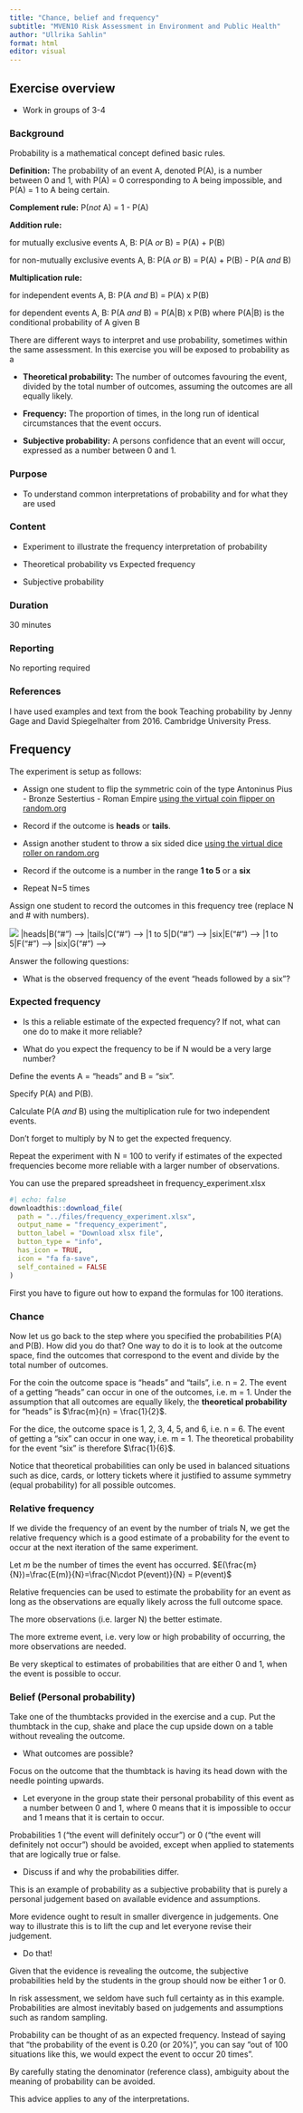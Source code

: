 ```yaml
---
title: "Chance, belief and frequency"
subtitle: "MVEN10 Risk Assessment in Environment and Public Health"
author: "Ullrika Sahlin"
format: html
editor: visual
---
```


## Exercise overview

-   Work in groups of 3-4

### Background

Probability is a mathematical concept defined basic rules.

::: {.callout-note title="The basic rules of probability"}
**Definition:** The probability of an event A, denoted P(A), is a number between 0 and 1, with P(A) = 0 corresponding to A being impossible, and P(A) = 1 to A being certain.

**Complement rule:** P(*not* A) = 1 - P(A)

**Addition rule:**

for mutually exclusive events A, B: P(A *or* B) = P(A) + P(B)

for non-mutually exclusive events A, B: P(A *or* B) = P(A) + P(B) - P(A *and* B)

**Multiplication rule:**

for independent events A, B: P(A *and* B) = P(A) x P(B)

for dependent events A, B: P(A *and* B) = P(A\|B) x P(B) where P(A\|B) is the conditional probability of A given B
:::

There are different ways to interpret and use probability, sometimes within the same assessment. In this exercise you will be exposed to probability as a

-   **Theoretical probability:** The number of outcomes favouring the event, divided by the total number of outcomes, assuming the outcomes are all equally likely.

-   **Frequency:** The proportion of times, in the long run of identical circumstances that the event occurs.

-   **Subjective probability:** A persons confidence that an event will occur, expressed as a number between 0 and 1.

### Purpose

-   To understand common interpretations of probability and for what they are used

### Content

-   Experiment to illustrate the frequency interpretation of probability

-   Theoretical probability vs Expected frequency

-   Subjective probability

### Duration

30 minutes

### Reporting

No reporting required

### References

I have used examples and text from the book Teaching probability by Jenny Gage and David Spiegelhalter from 2016. Cambridge University Press.

## Frequency

The experiment is setup as follows:

-   Assign one student to flip the symmetric coin of the type Antoninus Pius - Bronze Sestertius - Roman Empire [using the virtual coin flipper on random.org](https://www.random.org/coins/?num=1&cur=40-antique.antonius-pius)

-   Record if the outcome is **heads** or **tails**.

-   Assign another student to throw a six sided dice [using the virtual dice roller on random.org](https://www.random.org/dice/?num=1)

-   Record if the outcome is a number in the range **1 to 5** or a **six**

-   Repeat N=5 times

Assign one student to record the outcomes in this frequency tree (replace N and \# with numbers).

![](../img/flowchart.png)
<!-- ```{mermaid} -->
<!-- flowchart LR -->
<!--   A("N") -->|heads|B("#") -->
<!--   A("N") -->|tails|C("#") -->
<!--   B("#") -->|1 to 5|D("#") -->
<!--   B("#") -->|six|E("#") -->
<!--   C("#") -->|1 to 5|F("#") -->
<!--   C("#") -->|six|G("#") -->
<!-- ``` -->

Answer the following questions:

-   What is the observed frequency of the event "heads followed by a six"?

### Expected frequency

-   Is this a reliable estimate of the expected frequency? If not, what can one do to make it more reliable?

-   What do you expect the frequency to be if N would be a very large number?

::: callout-tip
Define the events A = "heads" and B = "six".

Specify P(A) and P(B).

Calculate P(A *and* B) using the multiplication rule for two independent events.

Don't forget to multiply by N to get the expected frequency.
:::

Repeat the experiment with N = 100 to verify if estimates of the expected frequencies become more reliable with a larger number of observations.

::: callout-tip
You can use the prepared spreadsheet in frequency_experiment.xlsx

```r
#| echo: false
downloadthis::download_file(
  path = "../files/frequency_experiment.xlsx",
  output_name = "frequency_experiment",
  button_label = "Download xlsx file",
  button_type = "info",
  has_icon = TRUE,
  icon = "fa fa-save",
  self_contained = FALSE
)
```

First you have to figure out how to expand the formulas for 100 iterations.
:::

### Chance

Now let us go back to the step where you specified the probabilities P(A) and P(B). How did you do that? One way to do it is to look at the outcome space, find the outcomes that correspond to the event and divide by the total number of outcomes.

For the coin the outcome space is "heads" and "tails", i.e. n = 2. The event of a getting "heads" can occur in one of the outcomes, i.e. m = 1. Under the assumption that all outcomes are equally likely, the **theoretical probability** for "heads" is $\frac{m}{n} = \frac{1}{2}$.

For the dice, the outcome space is 1, 2, 3, 4, 5, and 6, i.e. n = 6. The event of getting a "six" can occur in one way, i.e. m = 1. The theoretical probability for the event "six" is therefore $\frac{1}{6}$.

::: callout-note
Notice that theoretical probabilities can only be used in balanced situations such as dice, cards, or lottery tickets where it justified to assume symmetry (equal probability) for all possible outcomes.
:::

### Relative frequency

If we divide the frequency of an event by the number of trials N, we get the relative frequency which is a good estimate of a probability for the event to occur at the next iteration of the same experiment.

Let $m$ be the number of times the event has occurred. $E(\frac{m}{N})=\frac{E(m)}{N}=\frac{N\cdot P(event)}{N} = P(event)$

Relative frequencies can be used to estimate the probability for an event as long as the observations are equally likely across the full outcome space.

::: {.callout-note title="Make sure N is large"}
The more observations (i.e. larger N) the better estimate.

The more extreme event, i.e. very low or high probability of occurring, the more observations are needed.

Be very skeptical to estimates of probabilities that are either 0 and 1, when the event is possible to occur.
:::

### Belief (Personal probability)

Take one of the thumbtacks provided in the exercise and a cup. Put the thumbtack in the cup, shake and place the cup upside down on a table without revealing the outcome.

-   What outcomes are possible?

Focus on the outcome that the thumbtack is having its head down with the needle pointing upwards.

-   Let everyone in the group state their personal probability of this event as a number between 0 and 1, where 0 means that it is impossible to occur and 1 means that it is certain to occur.

::: {.callout-tip title="Cromwell's rule"}
Probabilities 1 ("the event will definitely occur") or 0 ("the event will definitely not occur") should be avoided, except when applied to statements that are logically true or false.
:::

-   Discuss if and why the probabilities differ.

This is an example of probability as a subjective probability that is purely a personal judgement based on available evidence and assumptions.

More evidence ought to result in smaller divergence in judgements. One way to illustrate this is to lift the cup and let everyone revise their judgement.

-   Do that!

Given that the evidence is revealing the outcome, the subjective probabilities held by the students in the group should now be either 1 or 0.

In risk assessment, we seldom have such full certainty as in this example. Probabilities are almost inevitably based on judgements and assumptions such as random sampling.

::: {.callout-tip title="A general advice"}
Probability can be thought of as an expected frequency. Instead of saying that "the probability of the event is 0.20 (or 20%)", you can say "out of 100 situations like this, we would expect the event to occur 20 times".

By carefully stating the denominator (reference class), ambiguity about the meaning of probability can be avoided.

This advice applies to any of the interpretations.
:::
